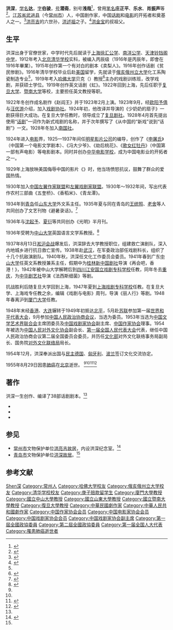 {{for|同名的京剧老生|洪深 (1920年)}}
{{Infobox_Person
|name=洪深
|image=Hong Shen.jpg
|box_width=200px
|occupation=剧作家
|period=
|sex=男
|birth_date= {{Birth date |1894|12|31}}
|birth_place={{QING}}[[江苏省|江苏省]][[常州府|常州府]][[武进县|武进县]]
|death_date= {{Death date and age|1955|08|29|1894|12|31}}
|death_place={{PRC}}[[北京市|北京市]]
|nationality=
|residence=
|language=
|height=
|weight=
|party=
|religion=
|spouse=
|relatives=
|education=
*1912～1916 [[清华学校|清华学校]]
*1916～1919 [[俄亥俄州立大学|俄亥俄州立大学]]
*1919～1922 [[哈佛大学|哈佛大学]]
|past=
|work=
*《[[申屠氏|申屠氏]]》（中国第一个电影文学剧本）
*《[[歌女红牡丹|歌女红牡丹]]》（中国第一部有声电影）
*农村三部曲《五奎桥》、《香稻米》、《青龙潭》
|awards=
}}
'''洪深'''{{BD|1894年|12月31日|1955年|8月29日|catIdx=Hong洪}}，[[学名|学名]]'''达'''，[[表字|字]]'''伯骏'''，[[号|号]]'''潜斋'''，别号'''浅哉'''<ref name="中国海洋大学">{{cite web |title=洪深生平 |publisher=中国海洋大学 |url=http://www.ouc.edu.cn/chinese/wenxue/MingRenSite/hongshen/hongshenshengping.htm |access-date=2010-12-24 |archive-date=2007-05-04 |archive-url=https://web.archive.org/web/20070504190338/http://www.ouc.edu.cn/chinese/wenxue/MingRenSite/hongshen/hongshenshengping.htm |dead-url=no }}</ref>，曾用[[笔名|笔名]]'''庄正平'''、'''乐水'''、'''肖振声'''等<ref name="中国文化网">{{cite web |title=洪深(1894—1955) |publisher=中国文化网 |url=http://www.chinaculture.org/gb/cn_zgwh/2004-06/28/content_50091.htm |deadurl=yes |archiveurl=https://web.archive.org/web/20160304085738/http://www.chinaculture.org/gb/cn_zgwh/2004-06/28/content_50091.htm |archivedate=2016-03-04 |access-date=2010-12-24 }}</ref>。[[江苏省|江苏省]][[武进县|武进县]]（今[[常州市|常州市]]）人，中国剧作家，中国[[话剧|话剧]]和[[电影|电影]]的开拓者和奠基人之一。<ref name="光明网">{{cite web |title=洪深：中国话剧导演制度的创立者 |publisher=光明网 |url=http://www.gmw.cn/content/2007-04/13/content_715508.htm }}{{Dead link}}</ref>[[洪亮吉|洪亮吉]]的六世孙，[[洪述祖|洪述祖]]之子。<ref name="南方周末">{{cite web |title=父亲洪深的两次当官 |author=洪钤 |publisher=[[南方周末|南方周末]]. 2010年9月2日总1385期E23版 |url=http://www.infzm.com/content/49599 |access-date=2010年12月24日 |archive-date=2019年6月9日 |archive-url=https://web.archive.org/web/20190609110009/http://www.infzm.com/content/49599 |dead-url=no }}</ref>[[洪金宝|洪金宝]]的叔祖父。

== 生平 ==
洪深出身于官僚世家，中学时代先后就读于[[上海|上海]][[徐汇公学|徐汇公学]]、[[南洋公学|南洋公学]]、[[天津|天津]][[铃铛阁中学|铃铛阁中学]]，1912年考入[[北京|北京]][[清华学校|清华学校]]实科，被编入丙辰级（1916年是丙辰年，即會在1916年畢業）。1915年创作第一个有对白的剧本《卖梨人》。1916年创作话剧《贫民惨剧》。1916年清华学校毕业后赴[[美国|美国]]留学，先就读于[[俄亥俄州立大学|俄亥俄州立大学]]化工系陶瓷制造专业<ref name="南方周末"/>，1919年考入[[哈佛大学|哈佛大学]]贝克（{{link-en|George Pierce Baker|George Pierce Baker}}）教授<ref>{{cite web |title=苦味人生不自哀——写在父亲洪深去世五十五周年之际 |author=洪钤 |publisher=二闲堂 |url=http://www.edubridge.com/letter/hongshen.htm |access-date=2010-12-24 |archive-date=2018-10-20 |archive-url=https://web.archive.org/web/20181020143720/http://www.edubridge.com/letter/hongshen.htm |dead-url=no }}</ref>主办的戏剧训练班，改学戏剧，并获硕士学位。1919年创作英文话剧《虹》。1922年回到上海，先后任职于[[复旦大学|复旦大学]]、[[暨南大学|暨南大学]]等校，主要担任英文教授等职。

1922年冬创作成名剧作《赵阎王》并于1923年2月上演。1923年9月，经[[欧阳予倩|欧阳予倩]]与[[汪优游|汪优游]]介绍，加入[[戏剧协社|戏剧协社]]。1924年初，他改译并导演的《少奶奶的扇子》一剧获得巨大成功。在复旦大学任教时，领导成立了[[复旦剧社|复旦剧社]]。1928年4月首先提出使用“[[话剧|话剧]]”一词作为新式戏剧的名称，并于次年撰写了《从中国的“新戏”说到“话剧”》一文。1928年冬加入[[南国社|南国社]]。

1924年进入[[电影|电影]]界，1925—1937年间任[[明星影片公司|明星影片公司]]的编导，创作了《[[申屠氏|申屠氏]]》（中国第一个电影文学剧本）、《冯大少爷》、《劫后桃花》、《[[歌女红牡丹|歌女红牡丹]]》（中国第一部有声电影）等电影剧本。同时并创办[[中华电影学校|中华电影学校]]，成为中国电影业的开拓者之一。

1929年上海放映美国侮辱中国的影片《{{le|不怕死|Welcome Danger}}》时，他当场愤怒抗议，鼓舞了群众的爱国热情。

1930年加入[[中国左翼作家联盟|中国左翼作家联盟]]和[[中国左翼戏剧家联盟|左翼戏剧家联盟]]。1930年～1932年间，写出代表作农村三部曲《五奎桥》、《香稻米》、《青龙潭》。

1934年到[[青岛|青岛]]任[[山东大学|山东大学]]外文系主任。1935年夏与同在青岛的[[王统照|王统照]]、[[老舍|老舍]]等人共同创办了文艺刊物《避暑录话》。<ref name="香港文匯報">{{cite web |title=琴台客聚：洪深故居的垃圾桶 |author=黃仲鳴 |publisher=香港文匯報 |url=http://paper.wenweipo.com/2007/09/09/OT0709090024.htm |access-date=2010-12-24 |archive-date=2021-04-11 |archive-url=https://web.archive.org/web/20210411010455/http://paper.wenweipo.com/2007/09/09/OT0709090024.htm |dead-url=no }}</ref>

1936年与[[沈起予|沈起予]]、[[夏衍|夏衍]]等共同创办《光明》半月刊。

1936年受聘为[[中山大学|中山大学]]英国语言文学系教授。<ref>{{cite journal |title=戏剧名家洪深曾任中山大学教授 |author=黄义祥 |journal=岭南文史 |year=2006 |volume= |issue=2 |pages=42-45|url=http://www.cqvip.com/qk/83137x/200602/22287646.html }}</ref>

1937年8月13日[[淞沪会战|淞沪会战]]爆发后，洪深辞去大学教授职位，组建救亡演剧队，深入内地城乡进行抗日救亡宣传。1938年赴[[武汉|武汉]]，在军委政治部任戏剧科长，组织了十几个抗敌演剧队。1940年秋，洪深任文化工作委员会委员。1941年春到广东[[中山大学|中山大学]]任英文系教授兼系主任，假期中为[[桂林|桂林]][[新中国剧社|新中国剧社]]导演《再会吧，香港！》，1942年被中山大学解聘后到[[四川|四川]][[江安国立戏剧专科学校|江安国立戏剧专科学校]]任教，同年冬去[[重庆|重庆]]，为[[中华剧艺社|中华剧艺社]]导演《法西斯细菌》等剧。

抗战胜利后随复旦大学回到上海，1947年夏到[[上海戏剧专科学校|上海戏剧专科学校]]任教。在复旦大学、上海戏专任教之余，编辑《戏剧与电影》周刊，导演《丽人行》等剧。1948年春离沪到[[厦门大学|厦门大学]]任教。

1948年末经[[香港|香港]]、[[大连|大连]]辗转于1949年初抵达[[北平|北平]]，5月赴[[苏联|苏联]]参加第一届[[世界和平代表大会|世界和平代表大会]]，9月参加[[中国人民政治协商会议|中国人民政治协商会议]]，当选为委员。1953年当选为[[中国文学艺术界联合会|中国文学艺术界联合会]]主席团委员及[[中国戏剧家协会|中国戏剧家协会]]副主席、[[中国作家协会|中国作家协会]]理事。1954年被选为[[中国人民对外文化协会|中国人民对外文化协会]]副会长、[[第一届全国人民代表大会|第一届全国人民代表大会]]代表，继任中国人民政治协商会议第二届全国委员会委员，并历任[[文化部|文化部]]对外文化联络事务局副局长、国务院[[对外文化联络局|对外文化联络局]]局长。

1954年12月，洪深奉派出国与[[民主德国|民主德国]]、[[匈牙利|匈牙利]]、[[波兰|波兰]]签订文化交流协定。

1955年8月29日因患[[肺癌|肺癌]]在[[北京|北京]]逝世。
<ref name="中国海洋大学"/><ref name="中国文化网"/><ref>{{Cite book |title=中国文学家辞典·现代第一分册 |publisher=四川人民出版社 |year=1979 |unified=17118·16 |pages=397-399}}</ref><ref>{{cite web|title=从清华园走出的戏剧大师——洪深|author=史轩|publisher=清华校友网|url=http://www.tsinghua.org.cn:8080/alumni/messageshtml/6101/1127182311149.htm|deadurl=yes|archiveurl=https://web.archive.org/web/20090105184130/http://www.tsinghua.org.cn:8080/alumni/messageshtml/6101/1127182311149.htm|archivedate=2009-01-05|access-date=2010-12-24}}</ref>

== 著作 ==
洪深一生创作、编译了38部话剧剧本。<ref name="光明网"/>
*{{Cite book |title=洪深戲曲集 |publisher=現代書局 |year=1932 }}
*{{Cite book |title=五奎橋 |publisher=現代書局 |year=1934 }}
*{{Cite book |title=洪深文集 |publisher=中国戏剧出版社 |year=1957 }}

== 参见 ==
* [[常州市|常州市]]文物保护单位[[洪亮吉故居|洪亮吉故居]]，内设洪深纪念室。<ref>{{cite web |title=洪亮吉、洪深故居 |publisher=中国常州网 |url=http://culture.cz001.com.cn/changzhou/2008/0715/125515.shtml |access-date=2010-12-24 |archive-url=https://web.archive.org/web/20150530012403/http://culture.cz001.com.cn/changzhou/2008/0715/125515.shtml |archive-date=2015-05-30 |dead-url=yes }}</ref>
* [[青岛市|青岛市]]文物保护单位[[洪深故居|洪深故居]]。<ref name="香港文匯報"/>

== 参考文献 ==
{{reflist}}

{{中国近现代文学}}
{{Navboxes 
| title  = 洪深在[[中国作家协会|中国作家协会]]的职务
| list1  =
{{中华全国文学工作者协会第一届全国委员会}}
{{中国作家协会第二届理事会}}
}}
{{Navboxes 
| title  = 洪深在[[中国戏剧家协会|中国戏剧家协会]]的职务
| list1  =
{{中华全国戏剧工作者协会第一届全国委员会}}
{{中国戏剧家协会第二届理事会}}
}}
{{Navboxes 
| title  = 洪深在[[中国电影家协会|中国电影家协会]]的职务
| list1  =
{{中华全国电影艺术工作者协会第一届全国委员会}}
}}
{{Navboxes 
| title  = 洪深在[[中国文学艺术界联合会|中国文学艺术界联合会]]的职务
| list1  =
{{中华全国文学艺术界联合会第一届全国委员会}}
{{中国文学艺术界联合会第二届全国委员会}}
}}
{{Navboxes
| title  = 洪深在[[中国人民对外友好协会|中国人民对外友好协会]]的职务
| list1  =
{{中国人民对外文化协会第一届全国理事会}}
}}

{{Authority control}}
{{DEFAULTSORT:Hong洪}}
[[Category:洪姓|Shen深]]
[[Category:常州人|Category:常州人]]
[[Category:哈佛大学校友|Category:哈佛大学校友]]
[[Category:俄亥俄州立大学校友|Category:俄亥俄州立大学校友]]
[[Category:清华学校校友|Category:清华学校校友]]
[[Category:庚子赔款留学生|Category:庚子赔款留学生]]
[[Category:廈門大學教授|Category:廈門大學教授]]
[[Category:國立中山大學教授|Category:國立中山大學教授]]
[[Category:國立山東大學教授|Category:國立山東大學教授]]
[[Category:國立暨南大學教授|Category:國立暨南大學教授]]
[[Category:復旦大學教授|Category:復旦大學教授]]
[[Category:中華民國劇作家|Category:中華民國劇作家]]
[[Category:中華人民共和國劇作家|Category:中華人民共和國劇作家]]
[[Category:中国作家协会会员|Category:中国作家协会会员]]
[[Category:中国电影家协会会员|Category:中国电影家协会会员]]
[[Category:中国戏剧家协会会员|Category:中国戏剧家协会会员]]
[[Category:中国戏剧家协会副主席|Category:中国戏剧家协会副主席]]
[[Category:第一屆全國政協委員|Category:第一屆全國政協委員]]
[[Category:第二屆全國政協委員|Category:第二屆全國政協委員]]
[[Category:第一届全国人大代表|Category:第一届全国人大代表]]
[[Category:罹患肺癌逝世者|Category:罹患肺癌逝世者]]